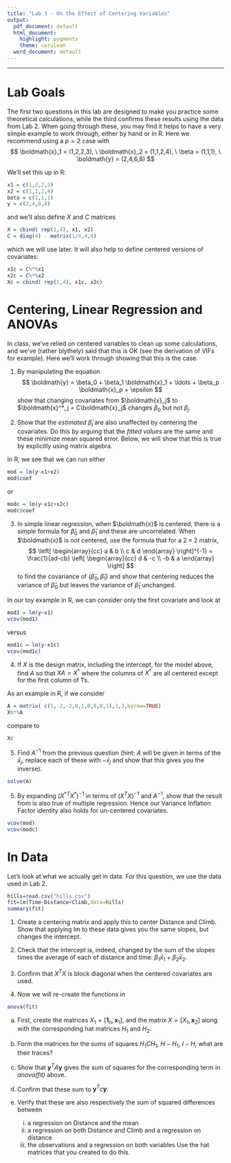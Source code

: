 ```yaml
---
title: "Lab 3 - On the Effect of Centering Variables"
output:
  pdf_document: default
  html_document:
    highlight: pygments
    theme: cerulean
  word_document: default
---
```

-----

# Lab Goals

The first two questions in this lab are designed to make you practice some theoretical calculations, while the third confirms these results using the \texttt{hills} data from Lab 2.  When going through these, you may find it helps to have a very simple example to work through, either by hand or in R. Here we recommend using a $p =2$ case with
$$
\boldmath{x}_1 = (1,2,2,3), \ \boldmath{x}_2 = (1,1,2,4), \ \beta = (1,1,1), \ \boldmath{y} = (2,4,6,8)
$$

We'll set this up in R:
```r
x1 = c(1,2,2,3)
x2 = c(1,1,2,4)
beta = c(1,1,1)
y = c(2,4,6,8)
```
and we'll also define $X$ and $C$ matrices
```r
X = cbind( rep(1,4), x1, x2)
C = diag(4) - matrix(1/4,4,4)
```
which we will use later.  It will also help to define centered versions of covariates:
```r
x1c = C%*%x1
x2c = C%*%x2
Xc = cbind( rep(1,4), x1c, x2c)
```

# Centering, Linear Regression and ANOVAs

In class, we've relied on centered variables to clean up some calculations, and we've (rather blythely) said that this is OK (see the derivation of VIFs for example). Here we'll work through showing that this is the case:

1. By manipulating the equation
$$
\boldmath{y} = \beta_0 + \beta_1 \boldmath{x}_1 + \ldots + \beta_p \boldmath{x}_p + \epsilon
$$
show that changing covariates from $\boldmath{x}_j$ to $\boldmath{x}^*_j = C\boldmath{x}_j$ changes $\beta_0$ but not $\beta_j$.




2. Show that the *estimated* $\hat{\beta}_j$ are also unaffected by centering the covariates. Do this by arguing that the *fitted* *values* are the same and these minimize mean squared error. Below, we will show that this is true by explicitly using matrix algebra. 




In R, we see that we can run either
```r
mod = lm(y~x1+x2)
mod$coef
```
or
```r
modc = lm(y~x1c+x2c)
modc$coef
```

3. In simple linear regression, when $\boldmath{x}$ is centered, there is a simple formula for $\hat{\beta}_0$ and $\hat{\beta}_1$ and these are uncorrelated.  When $\boldmath{x}$ is *not* centered, use the formula that for a $2 \times 2$ matrix,
$$
    \left[ \begin{array}{cc} a & b \\ c & d \end{array} \right]^{-1} = \frac{1}{ad-cb} \left[ \begin{array}{cc} d & -c \\ -b & a \end{array} \right]
$$
    to find the covariance of $(\hat{\beta}_0,\hat{\beta}_1)$ and show that centering reduces the variance of $\hat{\beta}_0$ but leaves the variance of $\hat{\beta}_1$ unchanged. \label{invariant}

In our toy example in R, we can consider only the first covariate and look at
```r
mod1 = lm(y~x1)
vcov(mod1)
```
versus
```r
mod1c = lm(y~x1c)
vcov(mod1c)
```

4. If $X$ is the design matrix, including the intercept, for the model above, find $A$ so that $XA = X^*$ where the columns of $X^*$ are all centered except for the first column of 1's.

As an example in R, if we consider
```r
A = matrix( c(1,-2,-2,0,1,0,0,0,1),3,3,byrow=TRUE)
X%*%A
```
compare to 
```r
Xc
```

5. Find $A^{-1}$ from the previous question (hint: $A$ will be given in terms of the $\bar{x}_j$, replace each of these with $- \bar{x}_j$ and show that this gives you the inverse).
```r
solve(A)
```

5. By expanding $(X^{*T} X^*)^{-1}$ in terms of $(X^T X)^{-1}$ and $A^{-1}$, show that the result from \eqref{invariant} is also true of multiple regression. Hence our Variance Inflation Factor identity also holds for un-centered covariates.

```r
vcov(mod)
vcov(modc)
```


# In Data

Let's look at what we actually get in data. For this question, we use the data used in Lab 2.


```r
hills=read.csv("hills.csv")
fit=lm(Time~Distance+Climb,data=hills)
summary(fit)
```

1. Create a centering matrix and apply this to center Distance and Climb. Show that applying lm to these data gives you the same slopes, but changes the intercept. 

2. Check that the intercept is, indeed, changed by the sum of the slopes times the average of each of distance and time: $\beta_1 \bar{x}_1 + \beta_2 \bar{x}_2$.

3. Confirm that $X^TX$ is block diagonal when the centered covariates are used. 

4. Now we will re-create the functions in 
```r
anova(fit)
```
   a. First, create the matrices $X_1 = [\mathbf 1_n, \mathbf x_1]$, and the matrix $X = [X_1, \mathbf x_2]$ along with the corresponding hat matrices $H_1$ and $H_2$. 

   b.  Form the matrices for the sums of squares $H_1 C H_1$,  $H - H_1$, $I-H$, what are their traces?

   c. Show that $\mathbf y^T A \mathbf y$ gives the sum of squares for the corresponding term in _anova(fit)_ above. 

   d. Confirm that these sum to $\mathbf y^T c \mathbf y$. 

   e. Verify that these are also respectively the sum of squared differences between  
      i) a regression on Distance and the mean
      ii) a regression on both Distance and Climb and a regression on distance
      iii) the observations and a regression on both variables
      Use the hat matrices that you created to do this. 
